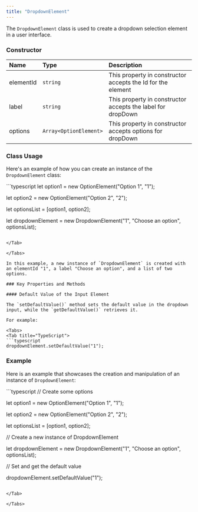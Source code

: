 ```yaml
---
title: "DropdownElement"
---
```




The `DropdownElement` class is used to create a dropdown selection element in a user interface.

### Constructor

| Name      | Type                   | Description                                                 |
| :--------- | :---------------------- | :----------------------------------------------------------- |
| elementId | `string`               | This property in constructor accepts the Id for the element |
| label     | `string`               | This property in constructor accepts the label for dropDown |
| options   | `Array<OptionElement>` | This property in constructor accepts options for dropDown   |

### Class Usage

Here's an example of how you can create an instance of the `DropdownElement` class:

<Tabs>
<Tab title="TypeScript">
```typescript
let option1 = new OptionElement("Option 1", "1");

let option2 = new OptionElement("Option 2", "2");

let optionsList = [option1, option2];

let dropdownElement = new DropdownElement("1", "Choose an option", optionsList);
```

</Tab>

</Tabs>

In this example, a new instance of `DropdownElement` is created with an elementId "1", a label "Choose an option", and a list of two options.

### Key Properties and Methods

#### Default Value of the Input Element

The `setDefaultValue()` method sets the default value in the dropdown input, while the `getDefaultValue()` retrieves it.

For example:

<Tabs>
<Tab title="TypeScript">
```typescript
dropdownElement.setDefaultValue("1");
```

</Tab>

</Tabs>

### Example

Here is an example that showcases the creation and manipulation of an instance of `DropdownElement`:

<Tabs>
<Tab title="TypeScript">
```typescript
// Create some options

let option1 = new OptionElement("Option 1", "1");

let option2 = new OptionElement("Option 2", "2");

let optionsList = [option1, option2];

// Create a new instance of DropdownElement

let dropdownElement = new DropdownElement("1", "Choose an option", optionsList);

// Set and get the default value

dropdownElement.setDefaultValue("1");
```

</Tab>

</Tabs>
